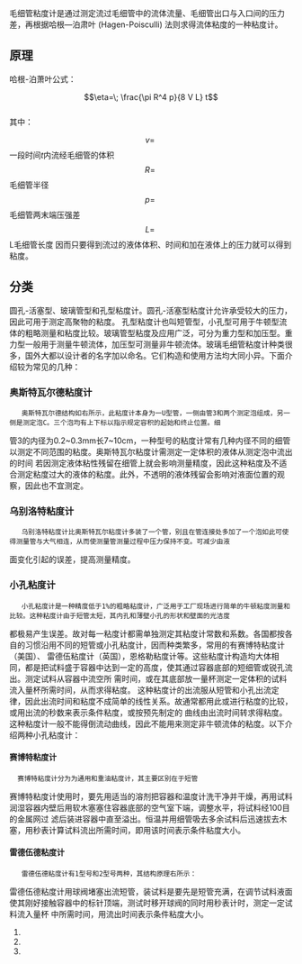 {{copyedit|time=2013-05-23T07:50:39+00:00}}
毛细管粘度计是通过测定流过毛细管中的流体流量、毛细管出口与入口间的压力差，再根据哈根—泊肃叶 (Hagen-Poisculli) 法则求得流体粘度的一种粘度计。

== 原理 ==
哈根-泊萧叶公式：
:<math>\eta=\; \frac{\pi R^4 p}{8 V L} t</math><br />
其中：
:<math>v=\;</math>一段时间<math>t</math>内流经毛细管的体积<br />
:<math>R=\;</math>毛细管半径<br />
:<math>p=\;</math>毛细管两末端压强差<br />
:<math>L=\;</math>L毛细管长度
因而只要得到流过的液体体积、时间和加在液体上的压力就可以得到粘度。
== 分类 ==
{{Fact|毛细管粘度计主要有三种类型（分类版本较多）：|time=2016-11-17T12:02:46+00:00}}圆孔-活塞型、玻璃管型和孔型粘度计。圆孔-活塞型粘度计允许承受较大的压力，因此可用于测定高聚物的粘度。
孔型粘度计也叫短管型，小孔型可用于牛顿型流体的粗略测量和粘度比较。玻璃管型粘度及应用广泛，可分为重力型和加压型。重力型一般用于测量牛顿流体，加压型可测量非牛顿流体。玻璃毛细管粘度计种类很多，国外大都以设计者的名字加以命名。它们构造和使用方法均大同小异。下面介绍较为常见的几种：
=== 奥斯特瓦尔德粘度计 ===
    奥斯特瓦尔德结构如右所示，此粘度计本身为一U型管，一侧由管3和两个测定泡组成，另一侧是测定泡C。三个泡均有上下标以指示规定容积的起始和终止位置。细
管3的内径为0.2~0.3mm长7~10cm，一种型号的粘度计常有几种内径不同的细管以测定不同范围的粘度。奥斯特瓦尔粘度计需测定一定体积的液体从测定泡中流出的时间
若因测定液体粘性残留在细管上就会影响测量精度，因此这种粘度及不适合测定粘度过大的液体的粘度。此外，不透明的液体残留会影响对液面位置的观察，因此也不宜测定。
=== 乌别洛特粘度计 ===
    乌别洛特粘度计比奥斯特瓦尔粘度计多装了一个管，别且在管连接处多加了一个泡如此可使得测量管与大气相连，从而使测量管测量过程中压力保持不变。可减少由液
面变化引起的误差，提高测量精度。
=== 小孔粘度计 ===
    小孔粘度计是一种精度低于1%的粗略粘度计，广泛用于工厂现场进行简单的牛顿粘度测量和比较。这种粘度计由于短管太短，其内孔和薄壁小孔的形状和壁面的光洁度
都极易产生误差。故对每一粘度计都需单独测定其粘度计常数和系数。各国都按各自的习惯沿用不同的短管或小孔粘度计，因而种类繁多，常用的有赛博特粘度计（美国）、
雷德伍粘度计（英国），恩格勒粘度计等。这些粘度计构造均大体相同，都是把试料盛于容器中达到一定的高度，使其通过容器底部的短细管或锐孔流出。测定试料从容器中流空所
需时间，或在其底部放一量杯测定一定体积的试料流入量杯所需时间，从而求得粘度。
这种粘度计的出流服从短管和小孔出流定律，因此出流时间和粘度不成简单的线性关系。故通常都用此或进行粘度的比较，或用出流的秒数来表示条件粘度，或按预先制定的
曲线由出流时间转求得粘度。这种粘度计一般不能得倒流动曲线，因此不能用来测定非牛顿流体的粘度。以下介绍两种小孔粘度计：
==== 赛博特粘度计 ====
   赛博特粘度计分为为通用和重油粘度计，其主要区别在于短管
赛博特粘度计使用时，要先用适当的溶剂把容器和温度计洗干净并干燥，再用试料润湿容器内壁后用软木塞塞住容器底部的空气室下端，调整水平，将试料经100目的金属网过
滤后装进容器中直至溢出。恒温并用细管吸去多余试料后迅速拔去木塞，用秒表计算试料流出所需时间，即用该时间表示条件粘度大小。

==== 雷德伍德粘度计 ====
    雷德伍德粘度计有1型号和2型号两种，其结构原理右所示：
雷德伍德粘度计用球阀堵塞出流短管，装试料是要先是短管充满，在调节试料液面使其刚好接触容器中的标针顶端，测试时移开球阀的同时用秒表计时，测定一定试料流入量杯
中所需时间，用流出时间表示条件粘度大小。
# {{Cite book | author = 邬义明；陈克复 | title = 液体粘度的测定 | location = 天津科学技术出版社| date = 1980 | pages = 34-47  | language = zh}}
# {{Cite book | author = 苏尔皇| title = 液体的粘度计算和测量 | publisher = 国防工业出版社 | date = 1986 | pages = 72-105 | language = zh |}}
# {{Cite book | author = 陈惠钊 | title = 粘度测量 | publisher = 中国计量出版社 | date = 1994 | pages = 43-78 | language = zh}}